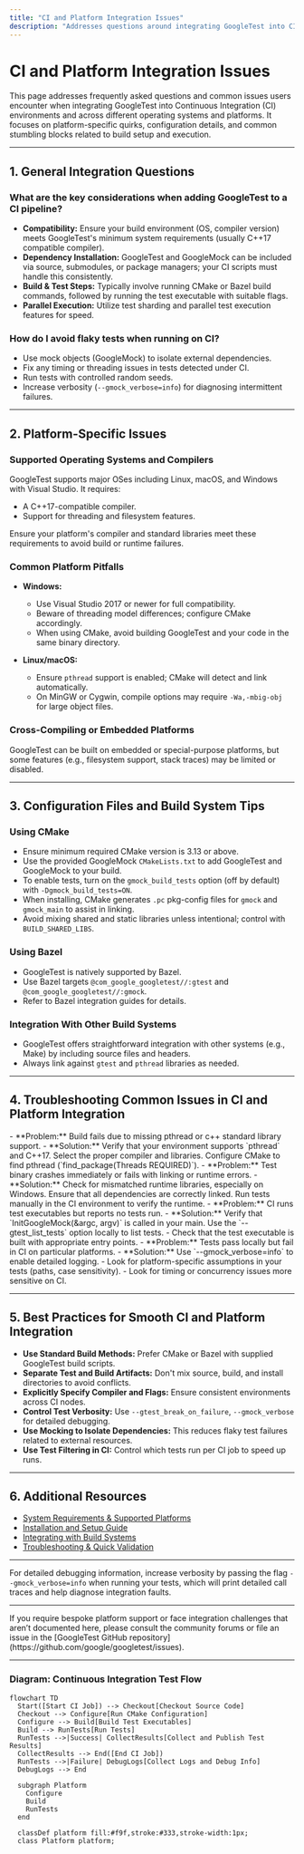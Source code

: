 ```yaml
---
title: "CI and Platform Integration Issues"
description: "Addresses questions around integrating GoogleTest into CI environments and different operating systems. Discusses frequent stumbling blocks related to platform support and configuration files."
---
```


# CI and Platform Integration Issues

This page addresses frequently asked questions and common issues users encounter when integrating GoogleTest into Continuous Integration (CI) environments and across different operating systems and platforms. It focuses on platform-specific quirks, configuration details, and common stumbling blocks related to build setup and execution.

---

## 1. General Integration Questions

### What are the key considerations when adding GoogleTest to a CI pipeline?

- **Compatibility:** Ensure your build environment (OS, compiler version) meets GoogleTest's minimum system requirements (usually C++17 compatible compiler).
- **Dependency Installation:** GoogleTest and GoogleMock can be included via source, submodules, or package managers; your CI scripts must handle this consistently.
- **Build & Test Steps:** Typically involve running CMake or Bazel build commands, followed by running the test executable with suitable flags.
- **Parallel Execution:** Utilize test sharding and parallel test execution features for speed.

### How do I avoid flaky tests when running on CI?

- Use mock objects (GoogleMock) to isolate external dependencies.
- Fix any timing or threading issues in tests detected under CI.
- Run tests with controlled random seeds.
- Increase verbosity (`--gmock_verbose=info`) for diagnosing intermittent failures.

---

## 2. Platform-Specific Issues

### Supported Operating Systems and Compilers

GoogleTest supports major OSes including Linux, macOS, and Windows with Visual Studio. It requires:

- A C++17-compatible compiler.
- Support for threading and filesystem features.

Ensure your platform's compiler and standard libraries meet these requirements to avoid build or runtime failures.

### Common Platform Pitfalls

- **Windows:**
  - Use Visual Studio 2017 or newer for full compatibility.
  - Beware of threading model differences; configure CMake accordingly.
  - When using CMake, avoid building GoogleTest and your code in the same binary directory.

- **Linux/macOS:**
  - Ensure `pthread` support is enabled; CMake will detect and link automatically.
  - On MinGW or Cygwin, compile options may require `-Wa,-mbig-obj` for large object files.

### Cross-Compiling or Embedded Platforms

GoogleTest can be built on embedded or special-purpose platforms, but some features (e.g., filesystem support, stack traces) may be limited or disabled.

---

## 3. Configuration Files and Build System Tips

### Using CMake

- Ensure minimum required CMake version is 3.13 or above.
- Use the provided GoogleMock `CMakeLists.txt` to add GoogleTest and GoogleMock to your build.
- To enable tests, turn on the `gmock_build_tests` option (off by default) with `-Dgmock_build_tests=ON`.
- When installing, CMake generates `.pc` pkg-config files for `gmock` and `gmock_main` to assist in linking.
- Avoid mixing shared and static libraries unless intentional; control with `BUILD_SHARED_LIBS`.

### Using Bazel

- GoogleTest is natively supported by Bazel.
- Use Bazel targets `@com_google_googletest//:gtest` and `@com_google_googletest//:gmock`.
- Refer to Bazel integration guides for details.

### Integration With Other Build Systems

- GoogleTest offers straightforward integration with other systems (e.g., Make) by including source files and headers.
- Always link against `gtest` and `pthread` libraries as needed.

---

## 4. Troubleshooting Common Issues in CI and Platform Integration

<AccordionGroup title="Common Issues and Their Solutions">
<Accordion title="Build Failures Due to Missing Dependencies">
- **Problem:** Build fails due to missing pthread or c++ standard library support.
- **Solution:** Verify that your environment supports `pthread` and C++17. Select the proper compiler and libraries. Configure CMake to find pthread (`find_package(Threads REQUIRED)`).
</Accordion>
<Accordion title="Test Executables Not Running or Crashing">
- **Problem:** Test binary crashes immediately or fails with linking or runtime errors.
- **Solution:** Check for mismatched runtime libraries, especially on Windows. Ensure that all dependencies are correctly linked. Run tests manually in the CI environment to verify the runtime.
</Accordion>
<Accordion title="Tests Are Not Discovered or Executed in CI">
- **Problem:** CI runs test executables but reports no tests run.
- **Solution:** Verify that `InitGoogleMock(&argc, argv)` is called in your main. Use the `--gtest_list_tests` option locally to list tests.
- Check that the test executable is built with appropriate entry points.
</Accordion>
<Accordion title="Unhandled Platform-Specific Failures">
- **Problem:** Tests pass locally but fail in CI on particular platforms.
- **Solution:** Use `--gmock_verbose=info` to enable detailed logging.
- Look for platform-specific assumptions in your tests (paths, case sensitivity).
- Look for timing or concurrency issues more sensitive on CI.
</Accordion>
</AccordionGroup>

---

## 5. Best Practices for Smooth CI and Platform Integration

- **Use Standard Build Methods:** Prefer CMake or Bazel with supplied GoogleTest build scripts.
- **Separate Test and Build Artifacts:** Don't mix source, build, and install directories to avoid conflicts.
- **Explicitly Specify Compiler and Flags:** Ensure consistent environments across CI nodes.
- **Control Test Verbosity:** Use `--gtest_break_on_failure`, `--gmock_verbose` for detailed debugging.
- **Use Mocking to Isolate Dependencies:** This reduces flaky test failures related to external resources.
- **Use Test Filtering in CI:** Control which tests run per CI job to speed up runs.

---

## 6. Additional Resources

- [System Requirements & Supported Platforms](https://github.com/google/googletest/blob/main/getting-started/setup-prerequisites-installation/system-requirements-supported-platforms.md)
- [Installation and Setup Guide](https://github.com/google/googletest/blob/main/guides/getting-started/installation-setup.md)
- [Integrating with Build Systems](https://github.com/google/googletest/blob/main/overview/integration-and-getting-started/integration-with-build-systems-and-tools.md)
- [Troubleshooting & Quick Validation](https://github.com/google/googletest/blob/main/getting-started/configuration-and-validation/troubleshooting-validation.md)

---

For detailed debugging information, increase verbosity by passing the flag `--gmock_verbose=info` when running your tests, which will print detailed call traces and help diagnose integration faults.


---

<Note>
If you require bespoke platform support or face integration challenges that aren’t documented here, please consult the community forums or file an issue in the [GoogleTest GitHub repository](https://github.com/google/googletest/issues).
</Note>


---

### Diagram: Continuous Integration Test Flow

```mermaid
flowchart TD
  Start([Start CI Job]) --> Checkout[Checkout Source Code]
  Checkout --> Configure[Run CMake Configuration]
  Configure --> Build[Build Test Executables]
  Build --> RunTests[Run Tests]
  RunTests -->|Success| CollectResults[Collect and Publish Test Results]
  CollectResults --> End([End CI Job])
  RunTests -->|Failure| DebugLogs[Collect Logs and Debug Info]
  DebugLogs --> End

  subgraph Platform
    Configure
    Build
    RunTests
  end

  classDef platform fill:#f9f,stroke:#333,stroke-width:1px;
  class Platform platform;
```


